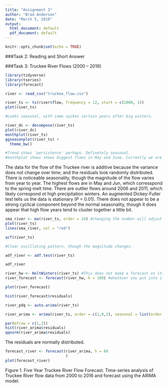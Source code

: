 ```yaml
---
title: "Assignment 3"
author: "Brad Anderson"
date: "March 5, 2018"
output:
  html_document: default
  pdf_document: default
---
```


```r
knitr::opts_chunk$set(echo = TRUE)
```
###Task 2: Reading and Short Answer



###Task 3: Truckee River Flows (2000 – 2016)

```r

library(tidyverse)
library(tseries)
library(forecast)

river <- read_csv("truckee_flow.csv")
```

```r

river_ts <- ts(river$flow, frequency = 12, start = c(2000, 1))
plot(river_ts)

#Looks seasonal, with some spikes certain years after big winters.

```

```r

river_dc <- decompose(river_ts)
plot(river_dc)
monthplot(river_ts)
ggseasonplot(river_ts) +
  theme_bw()

#Trend shows 'persistence' perhaps. Definetely seasonal.
#monthplot shows shows biggest flows in May and June. Currently we are at a low point, though some recovery from last year's rains.
```

The data for the flow of the Truckee river is additive because the variance does not change over time; and the residuals look randomly distributed. There is noticeable seasonality, though the magnitude of the flow varies from year to year. The highest flows are in May and Jun, which corresspond to the spring melt time. There are outlier flows around 2006 and 2011, which likely correspond ot high precipitation winters. An augmented Dickey-Fuller test tells us the data is stationary (P = 0.01). There does not appear to be a strong cyclical component beyond the normal seasonality, though it does appear that high flow years tend to cluster together a little bit.

```r

sma_river <- ma(river_ts, order = 24) #changing the number will adjust the moving average
plot(river_ts)
lines(sma_river, col = "red")

acf(river_ts)

#Clear oscillating pattern, though the magnitude changes. 
```

```r

adf_river <- adf.test(river_ts)

adf_river
```


```r

river_hw <- HoltWinters(river_ts) #This does not make a forecast on its own...
river_forecast <- forecast(river_hw, h = 100) #whatever you put into it, it recognizes the model type

plot(river_forecast)

hist(river_forecast$residuals)
```

```r

river_pdq <- auto.arima(river_ts)

river_arima <- arima(river_ts, order = c(1,0,2), seasonal = list(order = c(0,1,1)))

par(mfrow = c(1,2))
hist(river_arima$residuals)
qqnorm(river_arima$residuals)
```
The residuals are normally distributed.

```r

forecast_river <- forecast(river_arima, h = 60
                           )
plot(forecast_river)

```
Figure 1. Five Year Truckee River Flow Forecast. Time-series analysis of Truckee River flow data from 2000 to 2016 and forecast using the ARIMA model.

